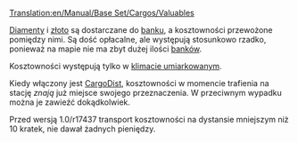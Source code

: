 [[Translation:en/Manual/Base Set/Cargos/Valuables]]

{{pl/Manual/Base Set/Cargos/Ładunek|name=Kosztowności
|image=en/Manual/Base Set/Cargos/Valuables.png
|produced=[[pl/Manual/Base Set/Industries/Bank|Bank]]
|accepted=[[pl/Manual/Base Set/Industries/Bank|Bank]]
}}
[[pl/Manual/Base Set/Cargos/Diamenty|Diamenty]] i [[pl/Manual/Base Set/Cargos/Złoto|złoto]] są dostarczane do [[pl/Manual/Base Set/Industries/Bank|banku]], a kosztowności przewożone pomiędzy nimi. Są dość opłacalne, ale występują stosunkowo rzadko, ponieważ na mapie nie ma zbyt dużej ilości [[pl/Manual/Base Set/Industries/Bank|banków]].

Kosztowności występują tylko w [[pl/Manual/Klimat#umiarkowany|klimacie umiarkowanym]].

Kiedy włączony jest [[pl/Manual/Dystrybucja ładunku|CargoDist]], kosztowności w momencie trafienia na stację ''znają'' już miejsce swojego przeznaczenia. W przeciwnym wypadku można je zawieźć dokądkolwiek. 

Przed wersją 1.0/r17437 transport kosztowności na dystansie mniejszym niż 10 kratek, nie dawał żadnych pieniędzy.

{{pl/Manual/Navbox Ładunek}}